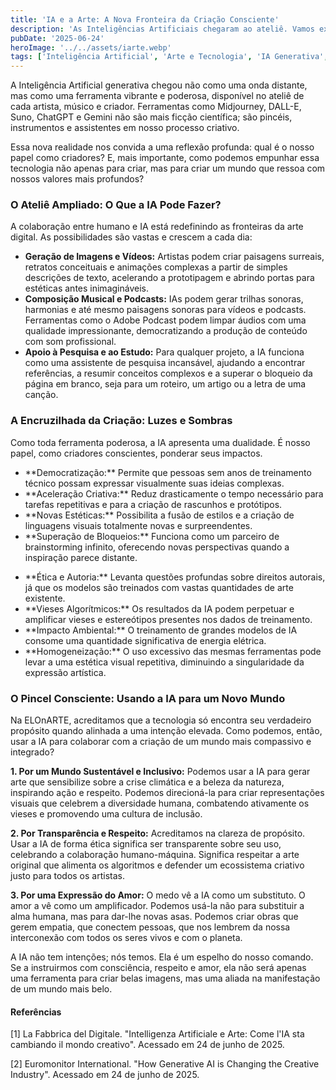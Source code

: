 ```yaml
---
title: 'IA e a Arte: A Nova Fronteira da Criação Consciente'
description: 'As Inteligências Artificiais chegaram ao ateliê. Vamos explorar seu impacto na arte, seus prós e contras, e como podemos usá-las para cultivar um mundo mais sustentável, inclusivo e amoroso.'
pubDate: '2025-06-24'
heroImage: '../../assets/iarte.webp'
tags: ['Inteligência Artificial', 'Arte e Tecnologia', 'IA Generativa', 'Futuro da Criatividade', 'Ética na IA', 'Ferramentas para Artistas', 'Criação Consciente']
---
```


A Inteligência Artificial generativa chegou não como uma onda distante, mas como uma ferramenta vibrante e poderosa, disponível no ateliê de cada artista, músico e criador. Ferramentas como Midjourney, DALL-E, Suno, ChatGPT e Gemini não são mais ficção científica; são pincéis, instrumentos e assistentes em nosso processo criativo.

Essa nova realidade nos convida a uma reflexão profunda: qual é o nosso papel como criadores? E, mais importante, como podemos empunhar essa tecnologia não apenas para criar, mas para criar um mundo que ressoa com nossos valores mais profundos?

### O Ateliê Ampliado: O Que a IA Pode Fazer?

A colaboração entre humano e IA está redefinindo as fronteiras da arte digital. As possibilidades são vastas e crescem a cada dia:

* **Geração de Imagens e Vídeos:** Artistas podem criar paisagens surreais, retratos conceituais e animações complexas a partir de simples descrições de texto, acelerando a prototipagem e abrindo portas para estéticas antes inimagináveis.
* **Composição Musical e Podcasts:** IAs podem gerar trilhas sonoras, harmonias e até mesmo paisagens sonoras para vídeos e podcasts. Ferramentas como o Adobe Podcast podem limpar áudios com uma qualidade impressionante, democratizando a produção de conteúdo com som profissional.
* **Apoio à Pesquisa e ao Estudo:** Para qualquer projeto, a IA funciona como uma assistente de pesquisa incansável, ajudando a encontrar referências, a resumir conceitos complexos e a superar o bloqueio da página em branco, seja para um roteiro, um artigo ou a letra de uma canção.

### A Encruzilhada da Criação: Luzes e Sombras

Como toda ferramenta poderosa, a IA apresenta uma dualidade. É nosso papel, como criadores conscientes, ponderar seus impactos.

<Mdx>
    <ul slot="pros">
        <li>**Democratização:** Permite que pessoas sem anos de treinamento técnico possam expressar visualmente suas ideias complexas.</li>
        <li>**Aceleração Criativa:** Reduz drasticamente o tempo necessário para tarefas repetitivas e para a criação de rascunhos e protótipos.</li>
        <li>**Novas Estéticas:** Possibilita a fusão de estilos e a criação de linguagens visuais totalmente novas e surpreendentes.</li>
        <li>**Superação de Bloqueios:** Funciona como um parceiro de brainstorming infinito, oferecendo novas perspectivas quando a inspiração parece distante.</li>
    </ul>
    <ul slot="contras">
        <li>**Ética e Autoria:** Levanta questões profundas sobre direitos autorais, já que os modelos são treinados com vastas quantidades de arte existente.</li>
        <li>**Vieses Algorítmicos:** Os resultados da IA podem perpetuar e amplificar vieses e estereótipos presentes nos dados de treinamento.</li>
        <li>**Impacto Ambiental:** O treinamento de grandes modelos de IA consome uma quantidade significativa de energia elétrica.</li>
        <li>**Homogeneização:** O uso excessivo das mesmas ferramentas pode levar a uma estética visual repetitiva, diminuindo a singularidade da expressão artística.</li>
    </ul>
</Mdx>

### O Pincel Consciente: Usando a IA para um Novo Mundo

Na ELOnARTE, acreditamos que a tecnologia só encontra seu verdadeiro propósito quando alinhada a uma intenção elevada. Como podemos, então, usar a IA para colaborar com a criação de um mundo mais compassivo e integrado?

**1. Por um Mundo Sustentável e Inclusivo:** Podemos usar a IA para gerar arte que sensibilize sobre a crise climática e a beleza da natureza, inspirando ação e respeito. Podemos direcioná-la para criar representações visuais que celebrem a diversidade humana, combatendo ativamente os vieses e promovendo uma cultura de inclusão.

**2. Por Transparência e Respeito:** Acreditamos na clareza de propósito. Usar a IA de forma ética significa ser transparente sobre seu uso, celebrando a colaboração humano-máquina. Significa respeitar a arte original que alimenta os algoritmos e defender um ecossistema criativo justo para todos os artistas.

**3. Por uma Expressão do Amor:** O medo vê a IA como um substituto. O amor a vê como um amplificador. Podemos usá-la não para substituir a alma humana, mas para dar-lhe novas asas. Podemos criar obras que gerem empatia, que conectem pessoas, que nos lembrem da nossa interconexão com todos os seres vivos e com o planeta.

A IA não tem intenções; nós temos. Ela é um espelho do nosso comando. Se a instruirmos com consciência, respeito e amor, ela não será apenas uma ferramenta para criar belas imagens, mas uma aliada na manifestação de um mundo mais belo.

#### **Referências**
[1] La Fabbrica del Digitale. "Intelligenza Artificiale e Arte: Come l'IA sta cambiando il mondo creativo". Acessado em 24 de junho de 2025.

[2] Euromonitor International. "How Generative AI is Changing the Creative Industry". Acessado em 24 de junho de 2025.